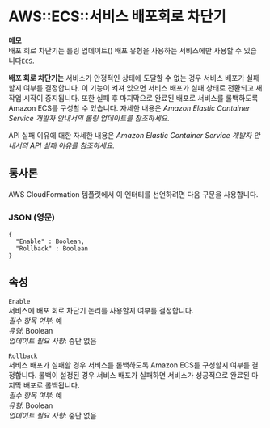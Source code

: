# AWS::ECS::서비스 배포회로 차단기

**메모**  
배포 회로 차단기는 롤링 업데이트() 배포 유형을 사용하는 서비스에만 사용할 수 있습니다`ECS`.

**배포 회로 차단기는** 서비스가 안정적인 상태에 도달할 수 없는 경우 서비스 배포가 실패할지 여부를 결정합니다. 이 기능이 켜져 있으면 서비스 배포가 실패 상태로 전환되고 새 작업 시작이 중지됩니다. 또한 실패 후 마지막으로 완료된 배포로 서비스를 롤백하도록 Amazon ECS를 구성할 수 있습니다. 자세한 내용은 _Amazon Elastic Container Service 개발자 안내서의 롤링 업데이트를 참조하세요_.

API 실패 이유에 대한 자세한 내용은 _Amazon Elastic Container Service 개발자 안내서의 API 실패 이유를 참조하세요_.

## 통사론

AWS CloudFormation 템플릿에서 이 엔터티를 선언하려면 다음 구문을 사용합니다.

### JSON (영문)

```
{
  "Enable" : Boolean,
  "Rollback" : Boolean
}
```

## 속성

`Enable`  
서비스에 배포 회로 차단기 논리를 사용할지 여부를 결정합니다.  
_필수 항목 여부_: 예  
_유형_: Boolean  
_업데이트 필요 사항_: 중단 없음

`Rollback`  
서비스 배포가 실패할 경우 서비스를 롤백하도록 Amazon ECS를 구성할지 여부를 결정합니다. 롤백이 설정된 경우 서비스 배포가 실패하면 서비스가 성공적으로 완료된 마지막 배포로 롤백됩니다.  
_필수 항목 여부_: 예  
_유형_: Boolean  
_업데이트 필요 사항_: 중단 없음
